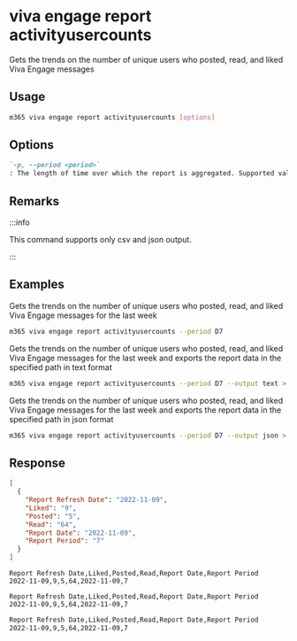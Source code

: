 
# viva engage report activityusercounts

Gets the trends on the number of unique users who posted, read, and liked Viva Engage messages

## Usage

```sh
m365 viva engage report activityusercounts [options]
```

## Options

```md definition-list
`-p, --period <period>`
: The length of time over which the report is aggregated. Supported values `D7`, `D30`, `D90`, `D180`.
```

<Global />

## Remarks

:::info

This command supports only csv and json output.

:::

## Examples

Gets the trends on the number of unique users who posted, read, and liked Viva Engage messages for the last week

```sh
m365 viva engage report activityusercounts --period D7
```

Gets the trends on the number of unique users who posted, read, and liked Viva Engage messages for the last week and exports the report data in the specified path in text format

```sh
m365 viva engage report activityusercounts --period D7 --output text > "activityusercounts.txt"
```

Gets the trends on the number of unique users who posted, read, and liked Viva Engage messages for the last week and exports the report data in the specified path in json format

```sh
m365 viva engage report activityusercounts --period D7 --output json > "activityusercounts.json"
```

## Response

<Tabs>
  <TabItem value="JSON">

  ```json
  [
    {
      "Report Refresh Date": "2022-11-09",
      "Liked": "9",
      "Posted": "5",
      "Read": "64",
      "Report Date": "2022-11-09",
      "Report Period": "7"
    }
  ]
  ```

  </TabItem>
  <TabItem value="Text">

  ```text
  Report Refresh Date,Liked,Posted,Read,Report Date,Report Period
  2022-11-09,9,5,64,2022-11-09,7
  ```

  </TabItem>
  <TabItem value="CSV">

  ```csv
  Report Refresh Date,Liked,Posted,Read,Report Date,Report Period
  2022-11-09,9,5,64,2022-11-09,7
  ```

  </TabItem>
  <TabItem value="Markdown">

  ```md
  Report Refresh Date,Liked,Posted,Read,Report Date,Report Period
  2022-11-09,9,5,64,2022-11-09,7
  ```

  </TabItem>
</Tabs>

